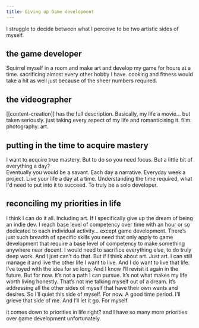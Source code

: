 ```yaml
---
title: Giving up Game development
---
```



<DialogueChoice/>

I struggle to decide between what I perceive to be two artistic sides of myself. 

## the game developer
Squirrel myself in a room and make art and develop my game for hours at a time. sacrificing almost every other hobby I have. cooking and fitness would take a hit as well just because of the sheer numbers required. 

## the videographer
[[content-creation]] has the full description. 
Basically, my life a movie... but taken seriously. just taking every aspect of my life and romanticising it. film. photography. art. 

## putting in the time to acquire mastery
I want to acquire true mastery. But to do so you need focus. But a little bit of everything a day?  
Eventually you would be a savant. 
Each day a narrative. 
Everyday week a project. 
Live your life a day at a time. 
Understanding the time required, what I'd need to put into it to succeed. To truly be a solo developer.

## reconciling my priorities in life 
I think I can do it all. Including art. If I specifically give up the dream of being an indie dev. I reach base level of competency over time with an hour or so dedicated to each individual activity… except game development. There’s just such breadth of specific skills you need that only apply to game development that require a base level of competency to make something anywhere near decent. I would need to sacrifice everything else, to do truly deep work. And I just can’t do that. But if I think about art. Just art. I can still manage it and live the other life I want to live. And I do want to live that life.  I’ve toyed with the idea for so long. And I know I’ll revisit it again in the future.   But for now. It’s not a path I can pursue. It’s not what makes my life worth living honestly. That’s not me talking myself out of a dream. It’s addressing all the other sides of myself that have their own wants and desires. So I’ll quiet this side of myself. For now. A good time period. I’ll grieve that side of me. And I’ll let it go. For myself. 

it comes down to priorities in life right? and I have so many more priorities over game development unfortunately.